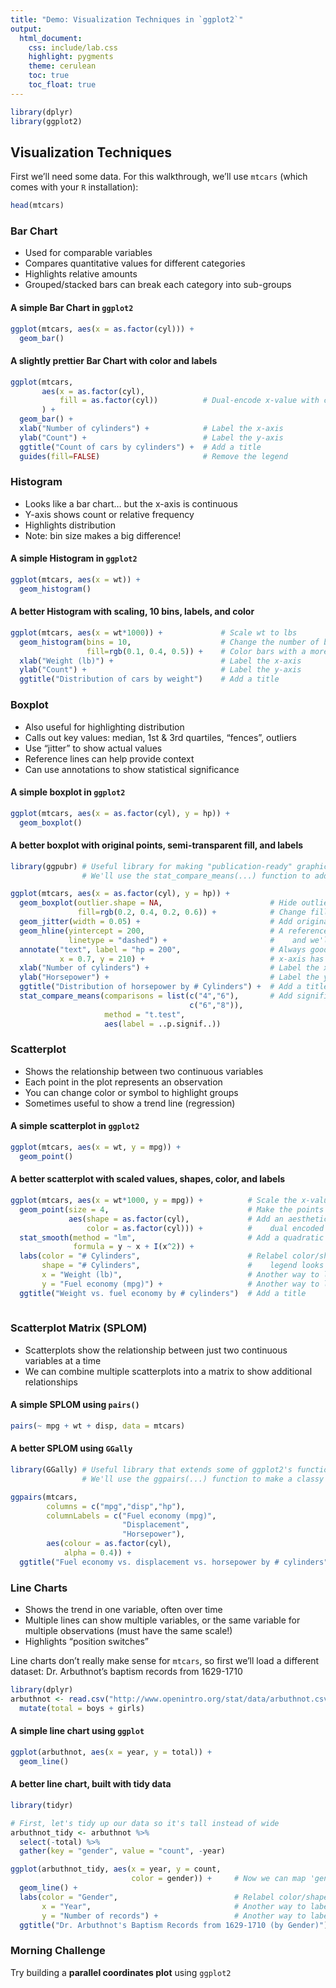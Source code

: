 ```yaml
---
title: "Demo: Visualization Techniques in `ggplot2`"
output:
  html_document:
    css: include/lab.css
    highlight: pygments
    theme: cerulean
    toc: true
    toc_float: true
---
```


```r
library(dplyr)
library(ggplot2)
```

## Visualization Techniques

First we'll need some data. For this walkthrough, we'll use `mtcars` (which comes with your `R` installation):
```r
head(mtcars)
```


### Bar Chart

-   Used for comparable variables
-   Compares quantitative values for different categories
-   Highlights relative amounts
-   Grouped/stacked bars can break each category into sub-groups

#### A simple Bar Chart in `ggplot2`
```r
ggplot(mtcars, aes(x = as.factor(cyl))) + 
  geom_bar()
```

#### A slightly prettier Bar Chart with color and labels
```r
ggplot(mtcars, 
       aes(x = as.factor(cyl), 
           fill = as.factor(cyl))          # Dual-encode x-value with color
       ) + 
  geom_bar() +
  xlab("Number of cylinders") +            # Label the x-axis
  ylab("Count") +                          # Label the y-axis
  ggtitle("Count of cars by cylinders") +  # Add a title
  guides(fill=FALSE)                       # Remove the legend
```

### Histogram

-   Looks like a bar chart… but the x-axis is continuous
-   Y-axis shows count or relative frequency
-   Highlights distribution
-   Note: bin size makes a big difference!


#### A simple Histogram in `ggplot2`
```r
ggplot(mtcars, aes(x = wt)) + 
  geom_histogram()
```

#### A better Histogram with scaling, 10 bins, labels, and color
```r
ggplot(mtcars, aes(x = wt*1000)) +             # Scale wt to lbs
  geom_histogram(bins = 10,                    # Change the number of bins to 10
                 fill=rgb(0.1, 0.4, 0.5)) +    # Color bars with a more aestetically-pleasing color
  xlab("Weight (lb)") +                        # Label the x-axis
  ylab("Count") +                              # Label the y-axis
  ggtitle("Distribution of cars by weight")    # Add a title
```

### Boxplot

-   Also useful for highlighting distribution
-   Calls out key values: median, 1st & 3rd quartiles, “fences”, outliers
-   Use “jitter” to show actual values
-   Reference lines can help provide context
-   Can use annotations to show statistical significance

#### A simple boxplot in `ggplot2`
```r
ggplot(mtcars, aes(x = as.factor(cyl), y = hp)) + 
  geom_boxplot()
```

#### A better boxplot with original points, semi-transparent fill, and labels
```r
library(ggpubr) # Useful library for making "publication-ready" graphics:
                # We'll use the stat_compare_means(...) function to add significance

ggplot(mtcars, aes(x = as.factor(cyl), y = hp)) + 
  geom_boxplot(outlier.shape = NA,                        # Hide outliers so they don't get plotted x2
               fill=rgb(0.2, 0.4, 0.2, 0.6)) +            # Change fill and opacity     
  geom_jitter(width = 0.05) +                             # Add original datapoints (narrowly scattered)
  geom_hline(yintercept = 200,                            # A reference line at y = 200 for illustration 
             linetype = "dashed") +                       #    and we'll make it dashed
  annotate("text", label = "hp = 200",                    # Always good to label reference lines
           x = 0.7, y = 210) +                            # x-axis has weird coords: 1st category = 1, etc.
  xlab("Number of cylinders") +                           # Label the x-axis
  ylab("Horsepower") +                                    # Label the y-axis
  ggtitle("Distribution of horsepower by # Cylinders") +  # Add a title
  stat_compare_means(comparisons = list(c("4","6"),       # Add significance testing
                                        c("6","8")), 
                     method = "t.test",
                     aes(label = ..p.signif..))
```

### Scatterplot

-   Shows the relationship between two continuous variables
-   Each point in the plot represents an observation
-   You can change color or symbol to highlight groups
-   Sometimes useful to show a trend line (regression)


#### A simple scatterplot in `ggplot2`
```r
ggplot(mtcars, aes(x = wt, y = mpg)) + 
  geom_point()
```

#### A better scatterplot with scaled values, shapes, color, and labels
```r
ggplot(mtcars, aes(x = wt*1000, y = mpg)) +          # Scale the x-values
  geom_point(size = 4,                               # Make the points a little bigger
             aes(shape = as.factor(cyl),             # Add an aesthetic to map #cyl to shape
                 color = as.factor(cyl))) +          #    dual encoded with color for visibility 
  stat_smooth(method = "lm",                         # Add a quadratic regression line
              formula = y ~ x + I(x^2)) +
  labs(color = "# Cylinders",                        # Relabel color/shape so that the
       shape = "# Cylinders",                        #    legend looks nice
       x = "Weight (lb)",                            # Another way to label the x-axis
       y = "Fuel economy (mpg)") +                   # Another way to label the y-axis
  ggtitle("Weight vs. fuel economy by # cylinders")  # Add a title
  
```
### Scatterplot Matrix (SPLOM)

-   Scatterplots show the relationship between just two continuous variables at a time
-   We can combine multiple scatterplots into a matrix to show additional relationships



#### A simple SPLOM using `pairs()`
```r
pairs(~ mpg + wt + disp, data = mtcars)
```

#### A better SPLOM using `GGally`
```r
library(GGally) # Useful library that extends some of ggplot2's functionality
                # We'll use the ggpairs(...) function to make a classy SPLOM

ggpairs(mtcars, 
        columns = c("mpg","disp","hp"),                                   # Select specific columns to compare
        columnLabels = c("Fuel economy (mpg)",                            # Add clearer names for each column
                         "Displacement", 
                         "Horsepower"),
        aes(colour = as.factor(cyl),                                      # Use color to denote # cylinders
            alpha = 0.4)) +                                               # Set to semi-transparent
  ggtitle("Fuel economy vs. displacement vs. horsepower by # cylinders")  # Add a title
```

### Line Charts
-   Shows the trend in one variable, often over time
-   Multiple lines can show multiple variables, or the same variable for multiple observations (must have the same scale!)
-   Highlights “position switches”

Line charts don't really make sense for `mtcars`, so first we'll load a different dataset: Dr. Arbuthnot's baptism records from 1629-1710
```r
library(dplyr)
arbuthnot <- read.csv("http://www.openintro.org/stat/data/arbuthnot.csv", header=T) %>%
  mutate(total = boys + girls)
```

#### A simple line chart using `ggplot`
```r
ggplot(arbuthnot, aes(x = year, y = total)) +
  geom_line()
```

#### A better line chart, built with tidy data
```r
library(tidyr)

# First, let's tidy up our data so it's tall instead of wide
arbuthnot_tidy <- arbuthnot %>%
  select(-total) %>%
  gather(key = "gender", value = "count", -year)

ggplot(arbuthnot_tidy, aes(x = year, y = count, 
                           color = gender)) +     # Now we can map 'gender' to color to get 2 lines
  geom_line() +
  labs(color = "Gender",                          # Relabel color/shape so that the legend looks nice
       x = "Year",                                # Another way to label the x-axis
       y = "Number of records") +                 # Another way to label the y-axis
  ggtitle("Dr. Arbuthnot's Baptism Records from 1629-1710 (by Gender)")
```

### Morning Challenge
Try building a **parallel coordinates plot** using `ggplot2`